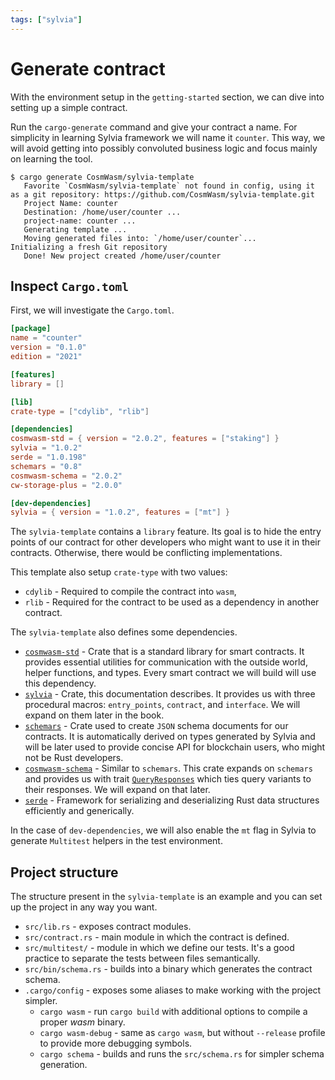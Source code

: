 ```yaml
---
tags: ["sylvia"]
---
```


# Generate contract

With the environment setup in the `getting-started` section, we can dive into setting up a simple
contract.

Run the `cargo-generate` command and give your contract a name. For simplicity in learning Sylvia
framework we will name it `counter`. This way, we will avoid getting into possibly convoluted
business logic and focus mainly on learning the tool.

```shell
$ cargo generate CosmWasm/sylvia-template
   Favorite `CosmWasm/sylvia-template` not found in config, using it as a git repository: https://github.com/CosmWasm/sylvia-template.git
   Project Name: counter
   Destination: /home/user/counter ...
   project-name: counter ...
   Generating template ...
   Moving generated files into: `/home/user/counter`...
Initializing a fresh Git repository
   Done! New project created /home/user/counter
```

## Inspect `Cargo.toml`

First, we will investigate the `Cargo.toml`.

```toml
[package]
name = "counter"
version = "0.1.0"
edition = "2021"

[features]
library = []

[lib]
crate-type = ["cdylib", "rlib"]

[dependencies]
cosmwasm-std = { version = "2.0.2", features = ["staking"] }
sylvia = "1.0.2"
serde = "1.0.198"
schemars = "0.8"
cosmwasm-schema = "2.0.2"
cw-storage-plus = "2.0.0"

[dev-dependencies]
sylvia = { version = "1.0.2", features = ["mt"] }
```

The `sylvia-template` contains a `library` feature. Its goal is to hide the entry points of our
contract for other developers who might want to use it in their contracts. Otherwise, there would be
conflicting implementations.

This template also setup `crate-type` with two values:

- `cdylib` - Required to compile the contract into `wasm`,
- `rlib` - Required for the contract to be used as a dependency in another contract.

The `sylvia-template` also defines some dependencies.

- [`cosmwasm-std`](https://docs.rs/cosmwasm-std/latest/cosmwasm_std/) - Crate that is a standard
  library for smart contracts. It provides essential utilities for communication with the outside
  world, helper functions, and types. Every smart contract we will build will use this dependency.
- [`sylvia`](https://docs.rs/sylvia/latest/sylvia/) - Crate, this documentation describes. It
  provides us with three procedural macros: `entry_points`, `contract`, and `interface`. We will
  expand on them later in the book.
- [`schemars`](https://docs.rs/schemars/latest/schemars/index.html) - Crate used to create `JSON`
  schema documents for our contracts. It is automatically derived on types generated by Sylvia and
  will be later used to provide concise API for blockchain users, who might not be Rust developers.
- [`cosmwasm-schema`](https://docs.rs/cosmwasm-schema/latest/cosmwasm_schema/) - Similar to
  `schemars`. This crate expands on `schemars` and provides us with trait
  [`QueryResponses`](https://docs.rs/cosmwasm-schema/latest/cosmwasm_schema/trait.QueryResponses.html)
  which ties query variants to their responses. We will expand on that later.
- [`serde`](https://docs.rs/serde/latest/serde/) - Framework for serializing and deserializing Rust
  data structures efficiently and generically.

In the case of `dev-dependencies`, we will also enable the `mt` flag in Sylvia to generate
`Multitest` helpers in the test environment.

## Project structure

The structure present in the `sylvia-template` is an example and you can set up the project in any
way you want.

- `src/lib.rs` - exposes contract modules.
- `src/contract.rs` - main module in which the contract is defined.
- `src/multitest/` - module in which we define our tests. It's a good practice to separate the tests
  between files semantically.
- `src/bin/schema.rs` - builds into a binary which generates the contract schema.
- `.cargo/config` - exposes some aliases to make working with the project simpler.
  - `cargo wasm` - run `cargo build` with additional options to compile a proper _wasm_ binary.
  - `cargo wasm-debug` - same as `cargo wasm`, but without `--release` profile to provide more
    debugging symbols.
  - `cargo schema` - builds and runs the `src/schema.rs` for simpler schema generation.
